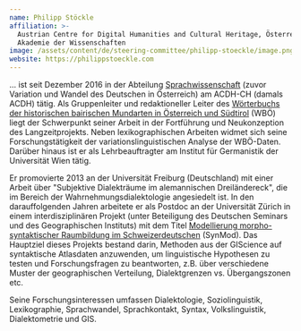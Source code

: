 ```yaml
---
name: Philipp Stöckle
affiliation: >-
  Austrian Centre for Digital Humanities and Cultural Heritage, Österreichische
  Akademie der Wissenschaften
image: /assets/content/de/steering-committee/philipp-stoeckle/image.png
website: https://philippstoeckle.com
---
```

... ist seit Dezember 2016 in der Abteilung [Sprachwissenschaft](https://www.oeaw.ac.at/de/acdh/research-units/sprachwissenschaft) (zuvor Variation und Wandel des Deutschen in Österreich) am ACDH-CH (damals ACDH) tätig. Als Gruppenleiter und redaktioneller Leiter des [Wörterbuchs der historischen bairischen Mundarten in Österreich und Südtirol](https://www.oeaw.ac.at/de/acdh/projects/wboe-1) (WBÖ) liegt der Schwerpunkt seiner Arbeit in der Fortführung und Neukonzeption des Langzeitprojekts. Neben lexikographischen Arbeiten widmet sich seine Forschungstätigkeit der variationslinguistischen Analyse der WBÖ-Daten. Darüber hinaus ist er als Lehrbeauftragter am Institut für Germanistik der Universität Wien tätig.

Er promovierte 2013 an der Universität Freiburg (Deutschland) mit einer Arbeit über "Subjektive Dialekträume im alemannischen Dreiländereck", die im Bereich der Wahrnehmungsdialektologie angesiedelt ist. In den darauffolgenden Jahren arbeitete er als Postdoc an der Universität Zürich in einem interdisziplinären Projekt (unter Beteiligung des Deutschen Seminars und des Geographischen Instituts) mit dem Titel [Modellierung morpho-syntaktischer Raumbildung im Schweizerdeutschen](https://www.spur.uzh.ch/de/research/associated/synmod2.html) (SynMod). Das Hauptziel dieses Projekts bestand darin, Methoden aus der GIScience auf syntaktische Atlasdaten anzuwenden, um linguistische Hypothesen zu testen und Forschungsfragen zu beantworten, z.B. über verschiedene Muster der geographischen Verteilung, Dialektgrenzen vs. Übergangszonen etc.

Seine Forschungsinteressen umfassen Dialektologie, Soziolinguistik, Lexikographie, Sprachwandel, Sprachkontakt, Syntax, Volkslinguistik, Dialektometrie und GIS.
